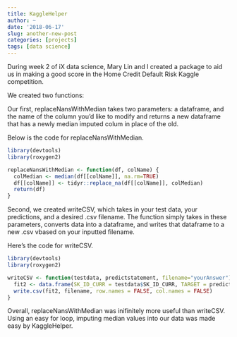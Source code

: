 ```yaml
---
title: KaggleHelper
author: ~
date: '2018-06-17'
slug: another-new-post
categories: [projects]
tags: [data science]
---
```


During week 2 of iX data science, Mary Lin and I created a package to aid us in making a good score in the Home Credit Default Risk Kaggle competition.

We created two functions:
 
Our first, replaceNansWithMedian takes two parameters: a dataframe, and the name of the column you'd like to modify and returns a new dataframe that has a newly median imputed colum in place of the old.  

Below is the code for replaceNansWithMedian. 
```r

library(devtools)
library(roxygen2)

replaceNansWithMedian <- function(df, colName) {
  colMedian <- median(df[[colName]], na.rm=TRUE)
  df[[colName]] <- tidyr::replace_na(df[[colName]], colMedian)
  return(df)
}
```


Second, we created writeCSV, which takes in your test data, your predictions, and a desired .csv filename.  The function simply takes in these parameters, converts data into a dataframe, and writes that dataframe to a new .csv vbased on your inputted filename.

Here's the code for writeCSV.
```r
library(devtools)
library(roxygen2)

writeCSV <- function(testdata, predictstatement, filename="yourAnswer") {
  fit2 <- data.frame(SK_ID_CURR = testdata$SK_ID_CURR, TARGET = predictstatement)
  write.csv(fit2, filename, row.names = FALSE, col.names = FALSE)
}
```


Overall, replaceNansWithMedian was inifinitely more useful than writeCSV.  Using an easy for loop, imputing median values into our data was made easy by KaggleHelper.
